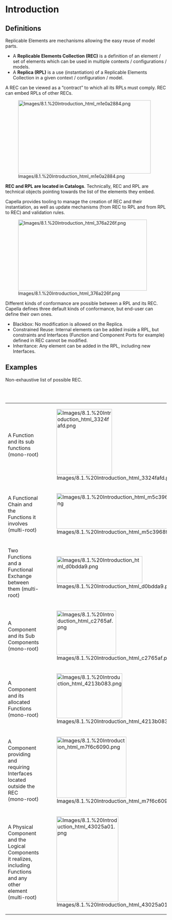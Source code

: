             
= Introduction =
 
== Definitions ==
 
Replicable Elements are mechanisms allowing the easy reuse of model parts.

 
* A 	'''Replicable 	Elements Collection (REC)''' 	is a definition of an element / set of elements which can be used in 	multiple contexts / configurations / models.
* A '''Replica 	(RPL)''' 	is a use (instantiation) of a Replicable Elements Collection in a 	given context / configuration / model.
 
A REC can be viewed as a &ldquo;contract&rdquo; to which all its RPLs must comply. REC can embed RPLs of other RECs.

 
[[Image:Images/8.1.%20Introduction_html_m1e0a2884.png|414x229px]]

 
'''REC and RPL are located in Catalogs'''. Technically, REC and RPL are technical objects pointing towards the list of the elements they embed.

 
Capella provides tooling to manage the creation of REC and their instantiation, as well as update mechanisms (from REC to RPL and from RPL to REC) and validation rules.

 
[[Image:Images/8.1.%20Introduction_html_376a226f.png|402x222px]]

 
Different kinds of conformance are possible between a RPL and its REC. Capella defines three default kinds of conformance, but end-user can define their own ones.

 
* Blackbox: No modification is allowed on the Replica.
* Constrained Reuse: Internal elements can be added inside a RPL, but 	constraints and Interfaces (Function and Component Ports for 	example) defined in REC cannot be modified.
* Inheritance: Any element can be added in the RPL, including new 	Interfaces.
 
== Examples ==
 
Non-exhaustive list of possible REC.

 
<br>
<br>

                                 
{| border="1"
|-
| 
A 				Function and its sub functions <br>
(mono-root)

 
| 
[[Image:Images/8.1.%20Introduction_html_3324fafd.png|173x205px]]

 
|-
| 
A 				Functional Chain and the Functions it involves (multi-root)

 
| 
[[Image:Images/8.1.%20Introduction_html_m5c3968fa.png|392x111px]]

 
|-
| 
Two 				Functions and a Functional Exchange between them (multi-root)

 
| 
[[Image:Images/8.1.%20Introduction_html_d0bdda9.png|268x84px]]

 
|-
| 
A 				Component and its Sub Components (mono-root)

 
| 
[[Image:Images/8.1.%20Introduction_html_c2765af.png|186x138px]]

 
|-
| 
A 				Component and its allocated Functions (mono-root)

 
| 
[[Image:Images/8.1.%20Introduction_html_4213b083.png|205x140px]]

 
|-
| 
A 				Component providing and requiring Interfaces located outside the 				REC <br>
(mono-root)

 
| 
[[Image:Images/8.1.%20Introduction_html_m7f6c6090.png|218x191px]]

 
|-
| 
A 				Physical Component and the Logical Components it realizes, 				including Functions and any other element<br>
(multi-root)

 
| 
[[Image:Images/8.1.%20Introduction_html_43025a01.png|193x266px]]

 
|}  


   